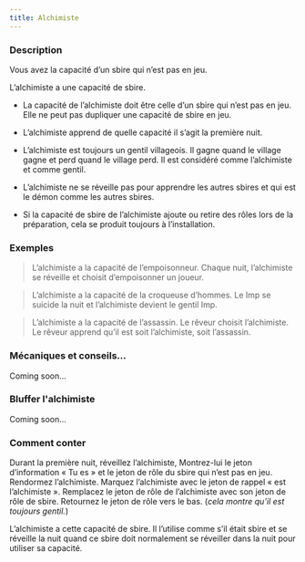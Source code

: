 ```yaml
---
title: Alchimiste
---
```



<Role ALCHIMISTE header />

### Description

Vous avez la capacité d’un sbire qui n’est pas en jeu.

L’alchimiste a une capacité de sbire.

-   La capacité de l’alchimiste doit être celle d’un sbire qui n’est pas en jeu. Elle ne peut pas dupliquer une capacité de sbire en jeu.

-   L’alchimiste apprend de quelle capacité il s’agit la première nuit.

-   L’alchimiste est toujours un gentil villageois. Il gagne quand le village gagne et perd quand le village perd. Il est considéré comme l’alchimiste et comme gentil.

-   L’alchimiste ne se réveille pas pour apprendre les autres sbires et qui est le démon comme les autres sbires.

-   Si la capacité de sbire de l’alchimiste ajoute ou retire des rôles lors de la préparation, cela se produit toujours à l’installation.

### Exemples 

> L’alchimiste a la capacité de l’empoisonneur. Chaque nuit, l’alchimiste se réveille et choisit d’empoisonner un joueur.

> L’alchimiste a la capacité de la croqueuse d’hommes. Le Imp se suicide la nuit et l’alchimiste devient le gentil Imp.

> L’alchimiste a la capacité de l’assassin. Le rêveur choisit l’alchimiste. Le rêveur apprend qu’il est soit l’alchimiste, soit l’assassin. 

### Mécaniques et conseils...

Coming soon...

### Bluffer l'alchimiste

Coming soon...

### Comment conter

Durant la première nuit, réveillez l’alchimiste, Montrez-lui le jeton d’information « Tu es » et le jeton de rôle du sbire qui n’est pas en jeu. Rendormez l’alchimiste. Marquez l’alchimiste avec le jeton de rappel « est l’alchimiste ». Remplacez le jeton de rôle de l’alchimiste avec son jeton de rôle de sbire. Retournez le jeton de rôle vers le bas. (_cela montre qu’il est toujours gentil._)

L’alchimiste a cette capacité de sbire. Il l’utilise comme s’il était sbire et se réveille la nuit quand ce sbire doit normalement se réveiller dans la nuit pour utiliser sa capacité.